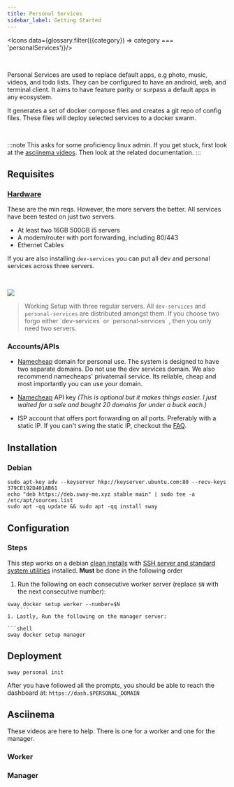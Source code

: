 ```yaml
---
title: Personal Services
sidebar_label: Getting Started
---
```




<UnimplementedModal href="https://gitlab.com/groups/sway-me/personal-services/-/boards"/>


<Icons
    data={glossary.filter(({category}) => category === 'personalServices')}/>

<br/>

Personal Services are used to replace default apps, e.g photo, music, videos, and todo lists. They can be configured to have an android, web, and terminal client.  It aims to have feature parity or surpass a default apps in any ecosystem.

It generates a set of docker compose files and creates a git repo of config files. These files will deploy selected services to a docker swarm.

<br/>


:::note
This asks for some proficiency linux admin. If you get stuck, first look at the [asciinema videos](#asciinema). Then look at the related documentation.
:::

## Requisites
### [Hardware](recommended-hardware.mdx)
These are the min reqs. However, the more servers the better. All services have been tested on just two servers.

- At least two 16GB 500GB i5 servers
- A modem/router with port forwarding, including 80/443
- Ethernet Cables

If you are also installing `dev-services` you can put all dev and personal services across three servers.

<br/>

![](../../static/img/dev-services-minimal.jpg)

<blockquote style={{fontSize: 14}}>
    Working Setup with three regular servers.
    All <code>dev-services</code> and <code>personal-services</code> are
    distributed amongst them. If you choose two forgo either `dev-services` or
    `personal-services` , then you only need two servers.
</blockquote>


### Accounts/APIs
- [Namecheap](https://namecheap.com) domain for personal use. The system is designed to have two separate domains. Do not use the dev services domain. We also recommend namecheaps' privatemail service. Its reliable, cheap and most importantly you can use your domain.

- [Namecheap](https://www.namecheap.com/support/knowledgebase/article.aspx/9739/63/api-faq) API key *(This is optional but it makes things easier. I just waited for a sale and bought 20 domains for under a buck each.)*

- ISP account that offers port forwarding on all ports. Preferably with a static IP. If you can't swing the static IP, checkout the [FAQ](../FAQ).


## Installation

### Debian
```shell
sudo apt-key adv --keyserver hkp://keyserver.ubuntu.com:80 --recv-keys 379CE192D401AB61
echo "deb https://deb.sway-me.xyz stable main" | sudo tee -a /etc/apt/sources.list
sudo apt -qq update && sudo apt -qq install sway
```


## Configuration
### Steps
This step works on a debian [clean installs](https://www.howtoforge.com/tutorial/debian-minimal-server) with [SSH server and standard system utilities](https://www.howtoforge.com/images/debian_buster_minimal_server/big/debian-10-server-33.png) installed. **Must** be done in the  following order

1. Run the following on each consecutive worker server (replace `$N` with the next consecutive number):

 ```shell
 sway docker setup worker --number=$N
    ````
1. Lastly, Run the following on the manager server:

 ```shell
 sway docker setup manager
 ````


## Deployment

```shell
sway personal init
```
After you have followed all the prompts, you should be able to reach the dashboard at: `https://dash.$PERSONAL_DOMAIN`

## Asciinema
These videos are here to help. There is one for a worker and one for the manager.
### Worker
### Manager

